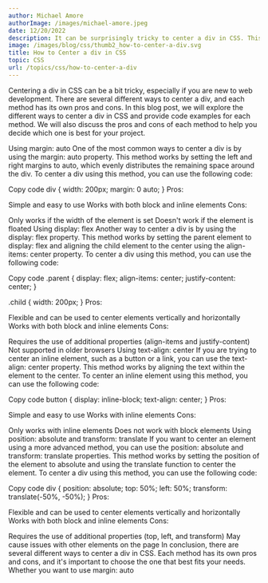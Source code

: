 ```yaml
---
author: Michael Amore
authorImage: /images/michael-amore.jpeg
date: 12/20/2022
description: It can be surprisingly tricky to center a div in CSS. This article explains a few of the common techniques used to center a div (or any element) both horizontally and vertically in CSS.
image: /images/blog/css/thumb2_how-to-center-a-div.svg
title: How to Center a div in CSS
topic: CSS
url: /topics/css/how-to-center-a-div
---
```


Centering a div in CSS can be a bit tricky, especially if you are new to web development. There are several different ways to center a div, and each method has its own pros and cons. In this blog post, we will explore the different ways to center a div in CSS and provide code examples for each method. We will also discuss the pros and cons of each method to help you decide which one is best for your project.

Using margin: auto
One of the most common ways to center a div is by using the margin: auto property. This method works by setting the left and right margins to auto, which evenly distributes the remaining space around the div. To center a div using this method, you can use the following code:

Copy code
div {
width: 200px;
margin: 0 auto;
}
Pros:

Simple and easy to use
Works with both block and inline elements
Cons:

Only works if the width of the element is set
Doesn't work if the element is floated
Using display: flex
Another way to center a div is by using the display: flex property. This method works by setting the parent element to display: flex and aligning the child element to the center using the align-items: center property. To center a div using this method, you can use the following code:

Copy code
.parent {
display: flex;
align-items: center;
justify-content: center;
}

.child {
width: 200px;
}
Pros:

Flexible and can be used to center elements vertically and horizontally
Works with both block and inline elements
Cons:

Requires the use of additional properties (align-items and justify-content)
Not supported in older browsers
Using text-align: center
If you are trying to center an inline element, such as a button or a link, you can use the text-align: center property. This method works by aligning the text within the element to the center. To center an inline element using this method, you can use the following code:

Copy code
button {
display: inline-block;
text-align: center;
}
Pros:

Simple and easy to use
Works with inline elements
Cons:

Only works with inline elements
Does not work with block elements
Using position: absolute and transform: translate
If you want to center an element using a more advanced method, you can use the position: absolute and transform: translate properties. This method works by setting the position of the element to absolute and using the translate function to center the element. To center a div using this method, you can use the following code:

Copy code
div {
position: absolute;
top: 50%;
left: 50%;
transform: translate(-50%, -50%);
}
Pros:

Flexible and can be used to center elements vertically and horizontally
Works with both block and inline elements
Cons:

Requires the use of additional properties (top, left, and transform)
May cause issues with other elements on the page
In conclusion, there are several different ways to center a div in CSS. Each method has its own pros and cons, and it's important to choose the one that best fits your needs. Whether you want to use margin: auto
